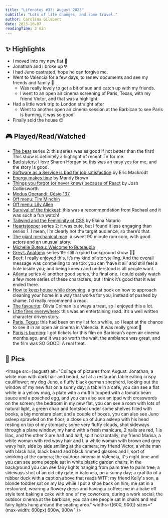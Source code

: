 ```yaml
---
title: "Lifenotes #33: August 2023"
subtitle: "Lots of life changes, and some travel."
author: Carolina Gilabert
date: 2023-10-07
readingTime: 3 min
---
```



## ✨ Highlights

- I moved into my new flat 🎉
- Jonathan and I broke up 💔
- I had Juno castrated, hope he can forgive me.
- Went to Valencia for a few days, to renew documents and see my friends and family 💛
    - Was really lovely to get a bit of sun and catch up with my friends.
    - I went to an open air cinema screening of Paris, Texas, with my friend Victor, and that was a highlight.
- Had a little work trip to London straight after
    - Went to another open air cinema session at the Barbican to see Paris is burning, it was so good!
- Finally sold the house 😌

## 🎮 Played/Read/Watched

- [The bear](https://www.imdb.com/title/tt14452776/) series 2: this series was as good if not better than the first! This show is definitely a highlight of recent TV for me.
- [Bad sisters](https://www.imdb.com/title/tt15469618/): I love Sharon Horgan so this was an easy yes for me, and the story is good.
- [Software as a Service is bad for job satisfaction](https://ericexperiment.com/post/02-11-2021-saas-is-bad-for-job-satisfaction) by Eric Mackrodt
- [Energy makes time](https://everythingchanges.us/blog/energy-makes-time/) by Mandy Brown
- [Things you forgot (or never knew) because of React](https://joshcollinsworth.com/blog/antiquated-react) by Josh Collinsworth
- [Modus Operandi: Césio 137](https://overcast.fm/+2Aq5ARbg0)
- [Off menu: Tim Minchin](https://overcast.fm/+2IJ9YNerY)
- [Off menu: Lily Allen](https://overcast.fm/+2IJ-dF91w)
- [Survival of the thickest](https://www.imdb.com/title/tt17361756/): this was a recommendation from Rachael and it was such a fun watch!
- [Tailwind and the Femininity of CSS](https://thoughtbot.com/blog/tailwind-and-the-femininity-of-css) by Elaina Natario
- [Heartstopper](https://www.imdb.com/title/tt10638036/) series 2: it was cute, but I found it less engaging than series 1. I mean, I’m clearly not the target audience, so there’s that.
- [The giant mechanical man](https://www.imdb.com/title/tt1769363/): a sweet 90 minute rom com, with good actors and an unusual story.
- [Michelle Buteau: Welcome to Buteaupia](https://www.imdb.com/title/tt12509942/)
- [Grey’s Anatomy](https://www.imdb.com/title/tt0413573/) series 19: still a good background show 🤷‍♀️
- [Beef](https://www.imdb.com/title/tt14403178/): I really enjoyed this, it’s my kind of storytelling. And the overall message was compelling to me too: you can ‘have it all’ and still feel a hole inside you; and being known and understood is all people want.
- [Atlanta](https://www.imdb.com/title/tt4288182/) series 4: another good series, the final one. I could easily watch a few more series of these characters, but I think it’s good that it was ended there.
- [How to keep house while drowning](https://uk.bookshop.org/p/books/how-to-keep-house-while-drowning-a-gentle-approach-to-cleaning-and-organising-kc-davis/6656775): a great book on how to approach cleaning your home in a way that works for you, instead of pushed by shame. I’d really recommend a read.
- [The favourite](https://www.imdb.com/title/tt5083738/): Olivia Colman is always a treat, so I enjoyed this a lot.
- [Little fires everywhere](https://uk.bookshop.org/p/books/little-fires-everywhere-celeste-ng/1141017?ean=9780349142920): this was an entertaining read. It’s a well written character driven story.
- [Paris, Texas](https://www.imdb.com/title/tt0087884/): this had been on my list for a while, so I leapt at the chance to see it in an open air cinema in Valencia. It was really great 💛
- [Paris is burning](https://www.imdb.com/title/tt0100332/): I got tickets for this film on Barbican’s open air cinema months ago, and it was so worth the wait, the ambiance was great, and the film was SO GOOD. A real treat.

## 📸 Pics

<Image
    src={august}
    alt="Collage of pictures from August: Jonathan, a white man with dark hair and beard, sat at a restauran table eating crispy cauliflower; my dog Juno, a fluffy black german shepherd, looking out the window of my new flat on a sunny day; a table in a café, you can see a flat white in a yellow mug, a plate with a muffin topped with a tomato bean sauce and a poached egg, and you can also see an ipad with crosswords on the screen; the bedroom in my new flat, you can see a room with lots of natural light, a green chair and footstool under some shelves filled with books, a big monstera plant and a couple of boxes, you can also see Juno asleep sprawled on the floor; a close up of Juno asleep with his head resting on top of my stomach; some very fluffy clouds, shot sideways through a plane window; my hand with a fresh manicure, 2 nails are red, 1 is lilac, and the other 2 are half and half, split horizontally; my friend Marisa, a white woman with red wavy hair and I, a white woman with brown and grey wavy hair, side by side smiling at the camera; my friend Victor, a white man with black hair, black beard and black rimmed glasses and I, sort of smirking at the camera; the outdoor cinema in Valencia, it's night time and you can see some people sat in white plastic garden chairs, in the background you can see fairy lights hanging from palm tree to palm tree; a sideways shot of an old city gate in Valencia, on a sunny day; a grafitto of a rubber duck with a caption above that reads WTF; my friend Kelly's son, a blonde toddler sat on my lap while I put a shoe back on him; me sat in a restaurant, wearing a flowery dress and having a coffee; me in a bake off style tent baking a cake with one of my coworkers, during a work social; the outdoor cinema at the barbican, you can see people sat in chairs and red fairy lights hung around the seating area."
    widths={[600, 900]}
    sizes="(max-width: 600px) 600w, 900w"
/>